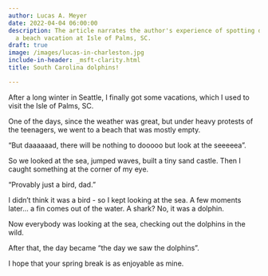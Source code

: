 ```yaml
---
author: Lucas A. Meyer
date: 2022-04-04 06:00:00
description: The article narrates the author's experience of spotting dolphins during
  a beach vacation at Isle of Palms, SC.
draft: true
image: /images/lucas-in-charleston.jpg
include-in-header: _msft-clarity.html
title: South Carolina dolphins!

---
```


After a long winter in Seattle, I finally got some vacations, which I used to visit the Isle of Palms, SC. 

One of the days, since the weather was great, but under heavy protests of the teenagers, we went to a beach that was mostly empty. 

“But daaaaaad, there will be nothing to dooooo but look at the seeeeea”. 

So we looked at the sea, jumped waves, built a tiny sand castle. Then I caught something at the corner of my eye. 

“Provably just a bird, dad.”

I didn’t think it was a bird - so I kept looking at the sea. A few moments later… a fin comes out of the water. A shark? No, it was a dolphin.

Now everybody was looking at the sea, checking out the dolphins in the wild. 

After that, the day became “the day we saw the dolphins”. 

I hope that your spring break is as enjoyable as mine.
